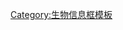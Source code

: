 {{taxonomy/{{taxonomy/{{taxonomy/{{taxonomy/{{taxonomy/{{{1}}}|machine code=parent}}|machine code=parent}}|machine code=parent}}|machine code=parent}}|machine code=parent}}<noinclude>
[[Category:生物信息框模板]]
</noinclude>